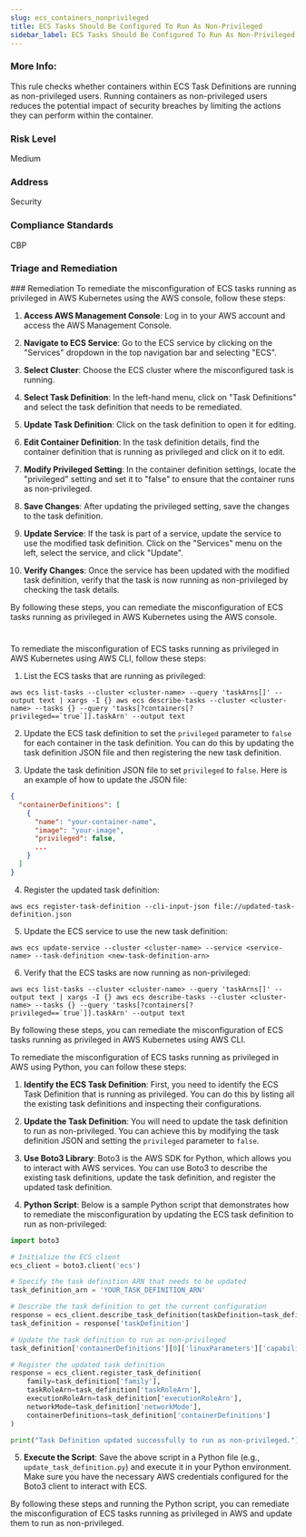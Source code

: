 ```yaml
---
slug: ecs_containers_nonprivileged
title: ECS Tasks Should Be Configured To Run As Non-Privileged
sidebar_label: ECS Tasks Should Be Configured To Run As Non-Privileged
---
```


### More Info:

This rule checks whether containers within ECS Task Definitions are running as non-privileged users. Running containers as non-privileged users reduces the potential impact of security breaches by limiting the actions they can perform within the container.

### Risk Level

Medium

### Address

Security

### Compliance Standards

CBP


### Triage and Remediation
<Tabs>
<Tab title='Remediation'>
### Remediation

<AccordionGroup>
<Accordion title='Using Console' defaultOpen='true'>
To remediate the misconfiguration of ECS tasks running as privileged in AWS Kubernetes using the AWS console, follow these steps:

1. **Access AWS Management Console**: Log in to your AWS account and access the AWS Management Console.

2. **Navigate to ECS Service**: Go to the ECS service by clicking on the "Services" dropdown in the top navigation bar and selecting "ECS".

3. **Select Cluster**: Choose the ECS cluster where the misconfigured task is running.

4. **Select Task Definition**: In the left-hand menu, click on "Task Definitions" and select the task definition that needs to be remediated.

5. **Update Task Definition**: Click on the task definition to open it for editing.

6. **Edit Container Definition**: In the task definition details, find the container definition that is running as privileged and click on it to edit.

7. **Modify Privileged Setting**: In the container definition settings, locate the "privileged" setting and set it to "false" to ensure that the container runs as non-privileged.

8. **Save Changes**: After updating the privileged setting, save the changes to the task definition.

9. **Update Service**: If the task is part of a service, update the service to use the modified task definition. Click on the "Services" menu on the left, select the service, and click "Update".

10. **Verify Changes**: Once the service has been updated with the modified task definition, verify that the task is now running as non-privileged by checking the task details.

By following these steps, you can remediate the misconfiguration of ECS tasks running as privileged in AWS Kubernetes using the AWS console.

#
</Accordion>

<Accordion title='Using CLI'>
To remediate the misconfiguration of ECS tasks running as privileged in AWS Kubernetes using AWS CLI, follow these steps:

1. List the ECS tasks that are running as privileged:
```
aws ecs list-tasks --cluster <cluster-name> --query 'taskArns[]' --output text | xargs -I {} aws ecs describe-tasks --cluster <cluster-name> --tasks {} --query 'tasks[?containers[?privileged==`true`]].taskArn' --output text
```

2. Update the ECS task definition to set the `privileged` parameter to `false` for each container in the task definition. You can do this by updating the task definition JSON file and then registering the new task definition.

3. Update the task definition JSON file to set `privileged` to `false`. Here is an example of how to update the JSON file:

```json
{
  "containerDefinitions": [
    {
      "name": "your-container-name",
      "image": "your-image",
      "privileged": false,
      ...
    }
  ]
}
```

4. Register the updated task definition:
```
aws ecs register-task-definition --cli-input-json file://updated-task-definition.json
```

5. Update the ECS service to use the new task definition:
```
aws ecs update-service --cluster <cluster-name> --service <service-name> --task-definition <new-task-definition-arn>
```

6. Verify that the ECS tasks are now running as non-privileged:
```
aws ecs list-tasks --cluster <cluster-name> --query 'taskArns[]' --output text | xargs -I {} aws ecs describe-tasks --cluster <cluster-name> --tasks {} --query 'tasks[?containers[?privileged==`true`]].taskArn' --output text
```

By following these steps, you can remediate the misconfiguration of ECS tasks running as privileged in AWS Kubernetes using AWS CLI.
</Accordion>

<Accordion title='Using Python'>
To remediate the misconfiguration of ECS tasks running as privileged in AWS using Python, you can follow these steps:

1. **Identify the ECS Task Definition**: First, you need to identify the ECS Task Definition that is running as privileged. You can do this by listing all the existing task definitions and inspecting their configurations.

2. **Update the Task Definition**: You will need to update the task definition to run as non-privileged. You can achieve this by modifying the task definition JSON and setting the `privileged` parameter to `false`.

3. **Use Boto3 Library**: Boto3 is the AWS SDK for Python, which allows you to interact with AWS services. You can use Boto3 to describe the existing task definitions, update the task definition, and register the updated task definition.

4. **Python Script**: Below is a sample Python script that demonstrates how to remediate the misconfiguration by updating the ECS task definition to run as non-privileged:

```python
import boto3

# Initialize the ECS client
ecs_client = boto3.client('ecs')

# Specify the task definition ARN that needs to be updated
task_definition_arn = 'YOUR_TASK_DEFINITION_ARN'

# Describe the task definition to get the current configuration
response = ecs_client.describe_task_definition(taskDefinition=task_definition_arn)
task_definition = response['taskDefinition']

# Update the task definition to run as non-privileged
task_definition['containerDefinitions'][0]['linuxParameters']['capabilities']['add'] = ['SYS_PTRACE']

# Register the updated task definition
response = ecs_client.register_task_definition(
    family=task_definition['family'],
    taskRoleArn=task_definition['taskRoleArn'],
    executionRoleArn=task_definition['executionRoleArn'],
    networkMode=task_definition['networkMode'],
    containerDefinitions=task_definition['containerDefinitions']
)

print("Task Definition updated successfully to run as non-privileged.")
```

5. **Execute the Script**: Save the above script in a Python file (e.g., `update_task_definition.py`) and execute it in your Python environment. Make sure you have the necessary AWS credentials configured for the Boto3 client to interact with ECS.

By following these steps and running the Python script, you can remediate the misconfiguration of ECS tasks running as privileged in AWS and update them to run as non-privileged.
</Accordion>

</AccordionGroup>
</Tab>
</Tabs>

